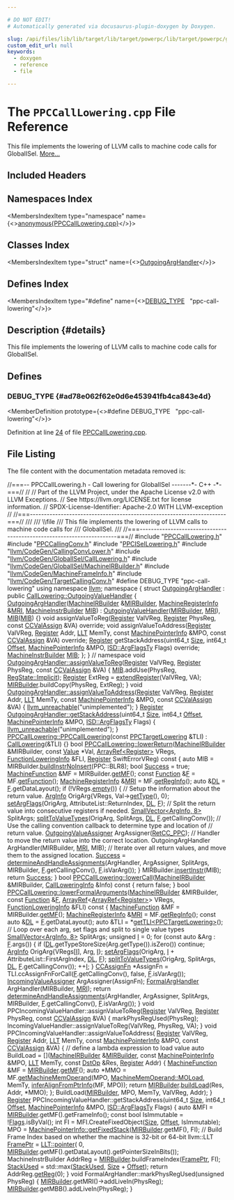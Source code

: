 ```yaml
---

# DO NOT EDIT!
# Automatically generated via docusaurus-plugin-doxygen by Doxygen.

slug: /api/files/lib/lib/target/lib/target/powerpc/lib/target/powerpc/gisel/ppccalllowering-cpp
custom_edit_url: null
keywords:
  - doxygen
  - reference
  - file

---
```





# The `PPCCallLowering.cpp` File Reference

<DoxygenPage pluginConfig={pluginConfig}>

This file implements the lowering of LLVM calls to machine code calls for GlobalISel. <a href="#details">More...</a>

## Included Headers

<IncludesList>
<IncludesListItem
  filePath="PPCCallLowering.h"
  permalink="/docs/api/files/lib/lib/target/lib/target/powerpc/lib/target/powerpc/gisel/ppccalllowering-h"
  isLocal="true" />
<IncludesListItem
  filePath="PPCCallingConv.h"
  permalink="/docs/api/files/lib/lib/target/lib/target/powerpc/ppccallingconv-h"
  isLocal="true" />
<IncludesListItem
  filePath="PPCISelLowering.h"
  permalink="/docs/api/files/lib/lib/target/lib/target/powerpc/ppcisellowering-h"
  isLocal="true" />
<IncludesListItem
  filePath="llvm/CodeGen/CallingConvLower.h"
  permalink="/docs/api/files/include/include/llvm/include/llvm/codegen/callingconvlower-h"
  isLocal="true" />
<IncludesListItem
  filePath="llvm/CodeGen/GlobalISel/CallLowering.h"
  permalink="/docs/api/files/include/include/llvm/include/llvm/codegen/include/llvm/codegen/globalisel/calllowering-h"
  isLocal="true" />
<IncludesListItem
  filePath="llvm/CodeGen/GlobalISel/MachineIRBuilder.h"
  permalink="/docs/api/files/include/include/llvm/include/llvm/codegen/include/llvm/codegen/globalisel/machineirbuilder-h"
  isLocal="true" />
<IncludesListItem
  filePath="llvm/CodeGen/MachineFrameInfo.h"
  permalink="/docs/api/files/include/include/llvm/include/llvm/codegen/machineframeinfo-h"
  isLocal="true" />
<IncludesListItem
  filePath="llvm/CodeGen/TargetCallingConv.h"
  permalink="/docs/api/files/include/include/llvm/include/llvm/codegen/targetcallingconv-h"
  isLocal="true" />
</IncludesList>

## Namespaces Index

<MembersIndex>

<MembersIndexItem
  type="namespace"
  name={<><a href="/docs/api/namespaces/anonymous-ppccalllowering-cpp-">anonymous&#123;PPCCallLowering.cpp&#125;</a></>}>
</MembersIndexItem>

</MembersIndex>

## Classes Index

<MembersIndex>

<MembersIndexItem
  type="struct"
  name={<><a href="/docs/api/structs/anonymous-namespace-ppccalllowering-cpp-/outgoingarghandler">OutgoingArgHandler</a></>}>
</MembersIndexItem>

</MembersIndex>

## Defines Index

<MembersIndex>

<MembersIndexItem
  type="#define"
  name={<><a href="#ad78e062f62e0d6e453941fb4ca843e4d">DEBUG&#95;TYPE</a>&nbsp;&nbsp;&nbsp;&quot;ppc-call-lowering&quot;</>}>
</MembersIndexItem>

</MembersIndex>

## Description {#details}

This file implements the lowering of LLVM calls to machine code calls for GlobalISel.

<SectionDefinition>

## Defines

### DEBUG&#95;TYPE {#ad78e062f62e0d6e453941fb4ca843e4d}

<MemberDefinition
  prototype={<>#define DEBUG&#95;TYPE&nbsp;&nbsp;&nbsp;&quot;ppc-call-lowering&quot;</>}>

Definition at line <a href="#l00024">24</a> of file <a href="/docs/api/files/lib/lib/target/lib/target/powerpc/lib/target/powerpc/gisel/ppccalllowering-cpp">PPCCallLowering.cpp</a>.
</MemberDefinition>

</SectionDefinition>

## File Listing

The file content with the documentation metadata removed is:

<ProgramListing>

<Link id="l00001" /><CodeLine lineNumber="1"><Highlight kind="comment">//===-- PPCCallLowering.h - Call lowering for GlobalISel -------&#42;- C++ -&#42;-===//</Highlight><Highlight kind="normal"></Highlight></CodeLine>
<Link id="l00002" /><CodeLine lineNumber="2"><Highlight kind="normal"></Highlight><Highlight kind="comment">//</Highlight><Highlight kind="normal"></Highlight></CodeLine>
<Link id="l00003" /><CodeLine lineNumber="3"><Highlight kind="normal"></Highlight><Highlight kind="comment">// Part of the LLVM Project, under the Apache License v2.0 with LLVM Exceptions.</Highlight><Highlight kind="normal"></Highlight></CodeLine>
<Link id="l00004" /><CodeLine lineNumber="4"><Highlight kind="normal"></Highlight><Highlight kind="comment">// See https://llvm.org/LICENSE.txt for license information.</Highlight><Highlight kind="normal"></Highlight></CodeLine>
<Link id="l00005" /><CodeLine lineNumber="5"><Highlight kind="normal"></Highlight><Highlight kind="comment">// SPDX-License-Identifier: Apache-2.0 WITH LLVM-exception</Highlight><Highlight kind="normal"></Highlight></CodeLine>
<Link id="l00006" /><CodeLine lineNumber="6"><Highlight kind="normal"></Highlight><Highlight kind="comment">//</Highlight><Highlight kind="normal"></Highlight></CodeLine>
<Link id="l00007" /><CodeLine lineNumber="7"><Highlight kind="normal"></Highlight><Highlight kind="comment">//===----------------------------------------------------------------------===//</Highlight><Highlight kind="comment"></Highlight></CodeLine>
<Link id="l00008" /><CodeLine lineNumber="8"><Highlight kind="comment">///</Highlight></CodeLine>
<Link id="l00009" /><CodeLine lineNumber="9"><Highlight kind="comment">/// \\file</Highlight></CodeLine>
<Link id="l00010" /><CodeLine lineNumber="10"><Highlight kind="comment">/// This file implements the lowering of LLVM calls to machine code calls for</Highlight></CodeLine>
<Link id="l00011" /><CodeLine lineNumber="11"><Highlight kind="comment">/// GlobalISel.</Highlight></CodeLine>
<Link id="l00012" /><CodeLine lineNumber="12"><Highlight kind="comment">///</Highlight><Highlight kind="normal"></Highlight></CodeLine>
<Link id="l00013" /><CodeLine lineNumber="13"><Highlight kind="normal"></Highlight><Highlight kind="comment">//===----------------------------------------------------------------------===//</Highlight><Highlight kind="normal"></Highlight></CodeLine>
<Link id="l00014" /><CodeLine lineNumber="14"><Highlight kind="normal"></Highlight></CodeLine>
<Link id="l00015" /><CodeLine lineNumber="15"><Highlight kind="normal"></Highlight><Highlight kind="preprocessor">#include &quot;<a href="/docs/api/files/lib/lib/target/lib/target/powerpc/lib/target/powerpc/gisel/ppccalllowering-h">PPCCallLowering.h</a>&quot;</Highlight><Highlight kind="normal"></Highlight></CodeLine>
<Link id="l00016" /><CodeLine lineNumber="16"><Highlight kind="normal"></Highlight><Highlight kind="preprocessor">#include &quot;<a href="/docs/api/files/lib/lib/target/lib/target/powerpc/ppccallingconv-h">PPCCallingConv.h</a>&quot;</Highlight><Highlight kind="normal"></Highlight></CodeLine>
<Link id="l00017" /><CodeLine lineNumber="17"><Highlight kind="normal"></Highlight><Highlight kind="preprocessor">#include &quot;<a href="/docs/api/files/lib/lib/target/lib/target/powerpc/ppcisellowering-h">PPCISelLowering.h</a>&quot;</Highlight><Highlight kind="normal"></Highlight></CodeLine>
<Link id="l00018" /><CodeLine lineNumber="18"><Highlight kind="normal"></Highlight><Highlight kind="preprocessor">#include &quot;<a href="/docs/api/files/include/include/llvm/include/llvm/codegen/callingconvlower-h">llvm/CodeGen/CallingConvLower.h</a>&quot;</Highlight><Highlight kind="normal"></Highlight></CodeLine>
<Link id="l00019" /><CodeLine lineNumber="19"><Highlight kind="normal"></Highlight><Highlight kind="preprocessor">#include &quot;<a href="/docs/api/files/include/include/llvm/include/llvm/codegen/include/llvm/codegen/globalisel/calllowering-h">llvm/CodeGen/GlobalISel/CallLowering.h</a>&quot;</Highlight><Highlight kind="normal"></Highlight></CodeLine>
<Link id="l00020" /><CodeLine lineNumber="20"><Highlight kind="normal"></Highlight><Highlight kind="preprocessor">#include &quot;<a href="/docs/api/files/include/include/llvm/include/llvm/codegen/include/llvm/codegen/globalisel/machineirbuilder-h">llvm/CodeGen/GlobalISel/MachineIRBuilder.h</a>&quot;</Highlight><Highlight kind="normal"></Highlight></CodeLine>
<Link id="l00021" /><CodeLine lineNumber="21"><Highlight kind="normal"></Highlight><Highlight kind="preprocessor">#include &quot;<a href="/docs/api/files/include/include/llvm/include/llvm/codegen/machineframeinfo-h">llvm/CodeGen/MachineFrameInfo.h</a>&quot;</Highlight><Highlight kind="normal"></Highlight></CodeLine>
<Link id="l00022" /><CodeLine lineNumber="22"><Highlight kind="normal"></Highlight><Highlight kind="preprocessor">#include &quot;<a href="/docs/api/files/include/include/llvm/include/llvm/codegen/targetcallingconv-h">llvm/CodeGen/TargetCallingConv.h</a>&quot;</Highlight><Highlight kind="normal"></Highlight></CodeLine>
<Link id="l00023" /><CodeLine lineNumber="23"><Highlight kind="normal"></Highlight></CodeLine>
<Link id="l00024" /><CodeLine lineNumber="24" lineLink="#ad78e062f62e0d6e453941fb4ca843e4d"><Highlight kind="normal"></Highlight><Highlight kind="preprocessor">#define DEBUG&#95;TYPE &quot;ppc-call-lowering&quot;</Highlight><Highlight kind="normal"></Highlight></CodeLine>
<Link id="l00025" /><CodeLine lineNumber="25"><Highlight kind="normal"></Highlight></CodeLine>
<Link id="l00026" /><CodeLine lineNumber="26"><Highlight kind="normal"></Highlight><Highlight kind="keyword">using namespace </Highlight><Highlight kind="normal"><a href="/docs/api/namespaces/llvm">llvm</a>;</Highlight></CodeLine>
<Link id="l00027" /><CodeLine lineNumber="27"><Highlight kind="normal"></Highlight></CodeLine>
<Link id="l00028" /><CodeLine lineNumber="28" lineLink="/docs/api/namespaces/anonymous-ppccalllowering-cpp-"><Highlight kind="normal"></Highlight><Highlight kind="keyword">namespace </Highlight><Highlight kind="normal">&#123;</Highlight></CodeLine>
<Link id="l00029" /><CodeLine lineNumber="29"><Highlight kind="normal"></Highlight></CodeLine>
<Link id="l00030" /><CodeLine lineNumber="30" lineLink="/docs/api/structs/anonymous-namespace-ppccalllowering-cpp-/outgoingarghandler"><Highlight kind="normal"></Highlight><Highlight kind="keyword">struct </Highlight><Highlight kind="normal"><a href="/docs/api/structs/anonymous-namespace-ppccalllowering-cpp-/outgoingarghandler/#acce176a1457f4f55616067d0a24674e8">OutgoingArgHandler</a> : </Highlight><Highlight kind="keyword">public</Highlight><Highlight kind="normal"> <a href="/docs/api/structs/llvm/calllowering/outgoingvaluehandler">CallLowering::OutgoingValueHandler</a> &#123;</Highlight></CodeLine>
<Link id="l00031" /><CodeLine lineNumber="31" lineLink="/docs/api/structs/anonymous-namespace-ppccalllowering-cpp-/outgoingarghandler/#acce176a1457f4f55616067d0a24674e8"><Highlight kind="normal">  <a href="/docs/api/structs/anonymous-namespace-ppccalllowering-cpp-/outgoingarghandler/#acce176a1457f4f55616067d0a24674e8">OutgoingArgHandler</a>(<a href="/docs/api/classes/llvm/machineirbuilder">MachineIRBuilder</a> &amp;<a href="/docs/api/structs/llvm/calllowering/valuehandler/#a00344e2d8f7ad399989bf320adf73aa8">MIRBuilder</a>, <a href="/docs/api/classes/llvm/machineregisterinfo">MachineRegisterInfo</a> &amp;<a href="/docs/api/structs/llvm/calllowering/valuehandler/#a3968b5fbbfcb762c497c4312c369dad6">MRI</a>,</Highlight></CodeLine>
<Link id="l00032" /><CodeLine lineNumber="32"><Highlight kind="normal">                     <a href="/docs/api/classes/llvm/machineinstrbuilder">MachineInstrBuilder</a> <a href="/docs/api/structs/anonymous-namespace-ppccalllowering-cpp-/outgoingarghandler/#ace889a0d349837580267238583fa11f4">MIB</a>)</Highlight></CodeLine>
<Link id="l00033" /><CodeLine lineNumber="33"><Highlight kind="normal">      : <a href="/docs/api/structs/llvm/calllowering/outgoingvaluehandler/#a819f3473cb5e18e9a50a73055fef4769">OutgoingValueHandler</a>(<a href="/docs/api/structs/llvm/calllowering/valuehandler/#a00344e2d8f7ad399989bf320adf73aa8">MIRBuilder</a>, <a href="/docs/api/structs/llvm/calllowering/valuehandler/#a3968b5fbbfcb762c497c4312c369dad6">MRI</a>), <a href="/docs/api/structs/anonymous-namespace-ppccalllowering-cpp-/outgoingarghandler/#ace889a0d349837580267238583fa11f4">MIB</a>(<a href="/docs/api/structs/anonymous-namespace-ppccalllowering-cpp-/outgoingarghandler/#ace889a0d349837580267238583fa11f4">MIB</a>) &#123;&#125;</Highlight></CodeLine>
<Link id="l00034" /><CodeLine lineNumber="34"><Highlight kind="normal"></Highlight></CodeLine>
<Link id="l00035" /><CodeLine lineNumber="35"><Highlight kind="normal">  </Highlight><Highlight kind="keywordtype">void</Highlight><Highlight kind="normal"> assignValueToReg(<a href="/docs/api/classes/llvm/register">Register</a> ValVReg, <a href="/docs/api/classes/llvm/register">Register</a> PhysReg,</Highlight></CodeLine>
<Link id="l00036" /><CodeLine lineNumber="36"><Highlight kind="normal">                        </Highlight><Highlight kind="keyword">const</Highlight><Highlight kind="normal"> <a href="/docs/api/classes/llvm/ccvalassign">CCValAssign</a> &amp;VA) </Highlight><Highlight kind="keyword">override</Highlight><Highlight kind="normal">;</Highlight></CodeLine>
<Link id="l00037" /><CodeLine lineNumber="37"><Highlight kind="normal">  </Highlight><Highlight kind="keywordtype">void</Highlight><Highlight kind="normal"> assignValueToAddress(<a href="/docs/api/classes/llvm/register">Register</a> ValVReg, <a href="/docs/api/classes/llvm/register">Register</a> Addr, <a href="/docs/api/classes/llvm/llt">LLT</a> MemTy,</Highlight></CodeLine>
<Link id="l00038" /><CodeLine lineNumber="38"><Highlight kind="normal">                            </Highlight><Highlight kind="keyword">const</Highlight><Highlight kind="normal"> <a href="/docs/api/structs/llvm/machinepointerinfo">MachinePointerInfo</a> &amp;MPO,</Highlight></CodeLine>
<Link id="l00039" /><CodeLine lineNumber="39"><Highlight kind="normal">                            </Highlight><Highlight kind="keyword">const</Highlight><Highlight kind="normal"> <a href="/docs/api/classes/llvm/ccvalassign">CCValAssign</a> &amp;VA) </Highlight><Highlight kind="keyword">override</Highlight><Highlight kind="normal">;</Highlight></CodeLine>
<Link id="l00040" /><CodeLine lineNumber="40"><Highlight kind="normal">  <a href="/docs/api/classes/llvm/register">Register</a> getStackAddress(uint64&#95;t <a href="/docs/api/files/lib/lib/analysis/inlineorder-cpp/#a7ee6f0cb51c3b9056199e9a0001fe8c3a6f6cb72d544962fa333e2e34ce64f719">Size</a>, int64&#95;t <a href="/docs/api/namespaces/llvm/#a05f5b9a11bdcc5feba62899f95dcf878a3134224cba2545bc57954d3b072aebb4">Offset</a>,</Highlight></CodeLine>
<Link id="l00041" /><CodeLine lineNumber="41"><Highlight kind="normal">                           <a href="/docs/api/structs/llvm/machinepointerinfo">MachinePointerInfo</a> &amp;MPO,</Highlight></CodeLine>
<Link id="l00042" /><CodeLine lineNumber="42"><Highlight kind="normal">                           <a href="/docs/api/structs/llvm/isd/argflagsty">ISD::ArgFlagsTy</a> Flags) </Highlight><Highlight kind="keyword">override</Highlight><Highlight kind="normal">;</Highlight></CodeLine>
<Link id="l00043" /><CodeLine lineNumber="43"><Highlight kind="normal"></Highlight></CodeLine>
<Link id="l00044" /><CodeLine lineNumber="44" lineLink="/docs/api/structs/anonymous-namespace-ppccalllowering-cpp-/outgoingarghandler/#ace889a0d349837580267238583fa11f4"><Highlight kind="normal">  <a href="/docs/api/classes/llvm/machineinstrbuilder">MachineInstrBuilder</a> <a href="/docs/api/structs/anonymous-namespace-ppccalllowering-cpp-/outgoingarghandler/#ace889a0d349837580267238583fa11f4">MIB</a>;</Highlight></CodeLine>
<Link id="l00045" /><CodeLine lineNumber="45"><Highlight kind="normal">&#125;;</Highlight></CodeLine>
<Link id="l00046" /><CodeLine lineNumber="46"><Highlight kind="normal">&#125; </Highlight><Highlight kind="comment">// namespace</Highlight><Highlight kind="normal"></Highlight></CodeLine>
<Link id="l00047" /><CodeLine lineNumber="47"><Highlight kind="normal"></Highlight></CodeLine>
<Link id="l00048" /><CodeLine lineNumber="48" lineLink="/docs/api/structs/anonymous-namespace-ppccalllowering-cpp-/outgoingarghandler/#acc95bad51875324c4736816a511edb50"><Highlight kind="normal"></Highlight><Highlight kind="keywordtype">void</Highlight><Highlight kind="normal"> <a href="/docs/api/structs/anonymous-namespace-aarch64calllowering-cpp-/outgoingarghandler/#a6f01fb9e3b2a3122bef7bdb701394934">OutgoingArgHandler::assignValueToReg</a>(<a href="/docs/api/classes/llvm/register">Register</a> ValVReg, <a href="/docs/api/classes/llvm/register">Register</a> PhysReg,</Highlight></CodeLine>
<Link id="l00049" /><CodeLine lineNumber="49"><Highlight kind="normal">                                          </Highlight><Highlight kind="keyword">const</Highlight><Highlight kind="normal"> <a href="/docs/api/classes/llvm/ccvalassign">CCValAssign</a> &amp;VA) &#123;</Highlight></CodeLine>
<Link id="l00050" /><CodeLine lineNumber="50"><Highlight kind="normal">  <a href="/docs/api/structs/anonymous-namespace-ppccalllowering-cpp-/outgoingarghandler/#ace889a0d349837580267238583fa11f4">MIB</a>.addUse(PhysReg, <a href="/docs/api/namespaces/llvm/regstate/#ade26fe5c9b3fe6948def36f7ca12dfc5a0fec8ba6f4a4dc758b725205985eee99">RegState::Implicit</a>);</Highlight></CodeLine>
<Link id="l00051" /><CodeLine lineNumber="51"><Highlight kind="normal">  <a href="/docs/api/classes/llvm/register">Register</a> ExtReg = <a href="/docs/api/structs/llvm/calllowering/valuehandler/#a9b9867c23ea2c20125ffe635160cb9bb">extendRegister</a>(ValVReg, VA);</Highlight></CodeLine>
<Link id="l00052" /><CodeLine lineNumber="52"><Highlight kind="normal">  <a href="/docs/api/structs/llvm/calllowering/valuehandler/#a00344e2d8f7ad399989bf320adf73aa8">MIRBuilder</a>.buildCopy(PhysReg, ExtReg);</Highlight></CodeLine>
<Link id="l00053" /><CodeLine lineNumber="53"><Highlight kind="normal">&#125;</Highlight></CodeLine>
<Link id="l00054" /><CodeLine lineNumber="54"><Highlight kind="normal"></Highlight></CodeLine>
<Link id="l00055" /><CodeLine lineNumber="55" lineLink="/docs/api/structs/anonymous-namespace-ppccalllowering-cpp-/outgoingarghandler/#a4735efcfbae320335b171b257ef30865"><Highlight kind="normal"></Highlight><Highlight kind="keywordtype">void</Highlight><Highlight kind="normal"> <a href="/docs/api/structs/anonymous-namespace-aarch64calllowering-cpp-/outgoingarghandler/#aa068dacf95ae419eb2e19382e1889443">OutgoingArgHandler::assignValueToAddress</a>(<a href="/docs/api/classes/llvm/register">Register</a> ValVReg, <a href="/docs/api/classes/llvm/register">Register</a> Addr,</Highlight></CodeLine>
<Link id="l00056" /><CodeLine lineNumber="56"><Highlight kind="normal">                                              <a href="/docs/api/classes/llvm/llt">LLT</a> MemTy,</Highlight></CodeLine>
<Link id="l00057" /><CodeLine lineNumber="57"><Highlight kind="normal">                                              </Highlight><Highlight kind="keyword">const</Highlight><Highlight kind="normal"> <a href="/docs/api/structs/llvm/machinepointerinfo">MachinePointerInfo</a> &amp;MPO,</Highlight></CodeLine>
<Link id="l00058" /><CodeLine lineNumber="58"><Highlight kind="normal">                                              </Highlight><Highlight kind="keyword">const</Highlight><Highlight kind="normal"> <a href="/docs/api/classes/llvm/ccvalassign">CCValAssign</a> &amp;VA) &#123;</Highlight></CodeLine>
<Link id="l00059" /><CodeLine lineNumber="59"><Highlight kind="normal">  <a href="/docs/api/files/include/include/llvm/include/llvm/support/errorhandling-h/#ace243f5c25697a1107cce46626b3dc94">llvm&#95;unreachable</a>(</Highlight><Highlight kind="stringliteral">&quot;unimplemented&quot;</Highlight><Highlight kind="normal">);</Highlight></CodeLine>
<Link id="l00060" /><CodeLine lineNumber="60"><Highlight kind="normal">&#125;</Highlight></CodeLine>
<Link id="l00061" /><CodeLine lineNumber="61"><Highlight kind="normal"></Highlight></CodeLine>
<Link id="l00062" /><CodeLine lineNumber="62" lineLink="/docs/api/structs/anonymous-namespace-ppccalllowering-cpp-/outgoingarghandler/#ade15d10d1bbd9f86b341bcd44a16eb11"><Highlight kind="normal"><a href="/docs/api/classes/llvm/register">Register</a> <a href="/docs/api/structs/anonymous-namespace-aarch64calllowering-cpp-/outgoingarghandler/#a11c07e0125e7cd5df9cd7747977f9638">OutgoingArgHandler::getStackAddress</a>(uint64&#95;t <a href="/docs/api/files/lib/lib/analysis/inlineorder-cpp/#a7ee6f0cb51c3b9056199e9a0001fe8c3a6f6cb72d544962fa333e2e34ce64f719">Size</a>, int64&#95;t <a href="/docs/api/namespaces/llvm/#a05f5b9a11bdcc5feba62899f95dcf878a3134224cba2545bc57954d3b072aebb4">Offset</a>,</Highlight></CodeLine>
<Link id="l00063" /><CodeLine lineNumber="63"><Highlight kind="normal">                                             <a href="/docs/api/structs/llvm/machinepointerinfo">MachinePointerInfo</a> &amp;MPO,</Highlight></CodeLine>
<Link id="l00064" /><CodeLine lineNumber="64"><Highlight kind="normal">                                             <a href="/docs/api/structs/llvm/isd/argflagsty">ISD::ArgFlagsTy</a> Flags) &#123;</Highlight></CodeLine>
<Link id="l00065" /><CodeLine lineNumber="65"><Highlight kind="normal">  <a href="/docs/api/files/include/include/llvm/include/llvm/support/errorhandling-h/#ace243f5c25697a1107cce46626b3dc94">llvm&#95;unreachable</a>(</Highlight><Highlight kind="stringliteral">&quot;unimplemented&quot;</Highlight><Highlight kind="normal">);</Highlight></CodeLine>
<Link id="l00066" /><CodeLine lineNumber="66"><Highlight kind="normal">&#125;</Highlight></CodeLine>
<Link id="l00067" /><CodeLine lineNumber="67"><Highlight kind="normal"></Highlight></CodeLine>
<Link id="l00068" /><CodeLine lineNumber="68" lineLink="/docs/api/classes/llvm/ppccalllowering/#a784749b45b22b0bf99273a00e9288576"><Highlight kind="normal"><a href="/docs/api/classes/llvm/ppccalllowering/#a784749b45b22b0bf99273a00e9288576">PPCCallLowering::PPCCallLowering</a>(</Highlight><Highlight kind="keyword">const</Highlight><Highlight kind="normal"> <a href="/docs/api/classes/llvm/ppctargetlowering">PPCTargetLowering</a> &amp;TLI)</Highlight></CodeLine>
<Link id="l00069" /><CodeLine lineNumber="69"><Highlight kind="normal">    : <a href="/docs/api/classes/llvm/calllowering/#aceb7a26daf1242d77d983191579009db">CallLowering</a>(&amp;TLI) &#123;&#125;</Highlight></CodeLine>
<Link id="l00070" /><CodeLine lineNumber="70"><Highlight kind="normal"></Highlight></CodeLine>
<Link id="l00071" /><CodeLine lineNumber="71" lineLink="/docs/api/classes/llvm/ppccalllowering/#a0895983a48b4fe2de9c52579431f8744"><Highlight kind="normal"></Highlight><Highlight kind="keywordtype">bool</Highlight><Highlight kind="normal"> <a href="/docs/api/classes/llvm/ppccalllowering/#a0895983a48b4fe2de9c52579431f8744">PPCCallLowering::lowerReturn</a>(<a href="/docs/api/classes/llvm/machineirbuilder">MachineIRBuilder</a> &amp;MIRBuilder,</Highlight></CodeLine>
<Link id="l00072" /><CodeLine lineNumber="72"><Highlight kind="normal">                                  </Highlight><Highlight kind="keyword">const</Highlight><Highlight kind="normal"> <a href="/docs/api/classes/llvm/value">Value</a> &#42;Val, <a href="/docs/api/classes/llvm/arrayref">ArrayRef&lt;Register&gt;</a> VRegs,</Highlight></CodeLine>
<Link id="l00073" /><CodeLine lineNumber="73"><Highlight kind="normal">                                  <a href="/docs/api/classes/llvm/functionloweringinfo">FunctionLoweringInfo</a> &amp;FLI,</Highlight></CodeLine>
<Link id="l00074" /><CodeLine lineNumber="74"><Highlight kind="normal">                                  <a href="/docs/api/classes/llvm/register">Register</a> SwiftErrorVReg)</Highlight><Highlight kind="keyword"> const </Highlight><Highlight kind="normal">&#123;</Highlight></CodeLine>
<Link id="l00075" /><CodeLine lineNumber="75"><Highlight kind="normal">  </Highlight><Highlight kind="keyword">auto</Highlight><Highlight kind="normal"> MIB = MIRBuilder.<a href="/docs/api/classes/llvm/machineirbuilder/#ae04499daa8807ddb4d00e7ed18b1698f">buildInstrNoInsert</a>(PPC::BLR8);</Highlight></CodeLine>
<Link id="l00076" /><CodeLine lineNumber="76"><Highlight kind="normal">  </Highlight><Highlight kind="keywordtype">bool</Highlight><Highlight kind="normal"> <a href="/docs/api/files/lib/lib/target/lib/target/aarch64/lib/target/aarch64/disassembler/aarch64disassembler-cpp/#abdb086b34295fb7aa09493c62d798465">Success</a> = </Highlight><Highlight kind="keyword">true</Highlight><Highlight kind="normal">;</Highlight></CodeLine>
<Link id="l00077" /><CodeLine lineNumber="77"><Highlight kind="normal">  <a href="/docs/api/classes/llvm/machinefunction">MachineFunction</a> &amp;MF = MIRBuilder.<a href="/docs/api/classes/llvm/machineirbuilder/#a9ec04f3692b9601036d2d4477c4c3749">getMF</a>();</Highlight></CodeLine>
<Link id="l00078" /><CodeLine lineNumber="78"><Highlight kind="normal">  </Highlight><Highlight kind="keyword">const</Highlight><Highlight kind="normal"> <a href="/docs/api/classes/llvm/function">Function</a> &amp;<a href="/docs/api/files/lib/lib/support/md5-cpp/#a96d73bbd7af15cb1fc38c3f4a3bd82e9">F</a> = MF.<a href="/docs/api/classes/llvm/machinefunction/#a977ddce262de45c645be23d951066351">getFunction</a>();</Highlight></CodeLine>
<Link id="l00079" /><CodeLine lineNumber="79"><Highlight kind="normal">  <a href="/docs/api/classes/llvm/machineregisterinfo">MachineRegisterInfo</a> &amp;<a href="/docs/api/files/lib/lib/target/lib/target/aarch64/aarch64advsimdscalarpass-cpp/#aacd2ab195054a3e6a74bfbb9d5d571c8">MRI</a> = MF.<a href="/docs/api/classes/llvm/machinefunction/#a810234b6b3d223b7c74a4253fcc5ea5e">getRegInfo</a>();</Highlight></CodeLine>
<Link id="l00080" /><CodeLine lineNumber="80"><Highlight kind="normal">  </Highlight><Highlight kind="keyword">auto</Highlight><Highlight kind="normal"> &amp;<a href="/docs/api/files/lib/lib/target/lib/target/arm/armslshardening-cpp/#ad467c4ab9119043f9b7750ab986be61a">DL</a> = <a href="/docs/api/files/lib/lib/support/md5-cpp/#a96d73bbd7af15cb1fc38c3f4a3bd82e9">F</a>.getDataLayout();</Highlight></CodeLine>
<Link id="l00081" /><CodeLine lineNumber="81"><Highlight kind="normal">  </Highlight><Highlight kind="keywordflow">if</Highlight><Highlight kind="normal"> (!VRegs.<a href="/docs/api/classes/llvm/arrayref/#ac835b8735b1b2faec0efdca236e37d94">empty</a>()) &#123;</Highlight></CodeLine>
<Link id="l00082" /><CodeLine lineNumber="82"><Highlight kind="normal">    </Highlight><Highlight kind="comment">// Setup the information about the return value.</Highlight><Highlight kind="normal"></Highlight></CodeLine>
<Link id="l00083" /><CodeLine lineNumber="83"><Highlight kind="normal">    <a href="/docs/api/structs/llvm/calllowering/arginfo">ArgInfo</a> OrigArg&#123;VRegs, Val-&gt;<a href="/docs/api/classes/llvm/value/#a0344a49526443edf90cc0aef3abd3337">getType</a>(), 0&#125;;</Highlight></CodeLine>
<Link id="l00084" /><CodeLine lineNumber="84"><Highlight kind="normal">    <a href="/docs/api/classes/llvm/calllowering/#af835582e4e7766298680c7d01947036e">setArgFlags</a>(OrigArg, AttributeList::ReturnIndex, <a href="/docs/api/files/lib/lib/target/lib/target/arm/armslshardening-cpp/#ad467c4ab9119043f9b7750ab986be61a">DL</a>, <a href="/docs/api/files/lib/lib/support/md5-cpp/#a96d73bbd7af15cb1fc38c3f4a3bd82e9">F</a>);</Highlight></CodeLine>
<Link id="l00085" /><CodeLine lineNumber="85"><Highlight kind="normal"></Highlight></CodeLine>
<Link id="l00086" /><CodeLine lineNumber="86"><Highlight kind="normal">    </Highlight><Highlight kind="comment">// Split the return value into consecutive registers if needed.</Highlight><Highlight kind="normal"></Highlight></CodeLine>
<Link id="l00087" /><CodeLine lineNumber="87"><Highlight kind="normal">    <a href="/docs/api/classes/llvm/smallvector">SmallVector&lt;ArgInfo, 8&gt;</a> SplitArgs;</Highlight></CodeLine>
<Link id="l00088" /><CodeLine lineNumber="88"><Highlight kind="normal">    <a href="/docs/api/classes/llvm/calllowering/#a57d1263b6f2a16c765d594a59c2f8130">splitToValueTypes</a>(OrigArg, SplitArgs, <a href="/docs/api/files/lib/lib/target/lib/target/arm/armslshardening-cpp/#ad467c4ab9119043f9b7750ab986be61a">DL</a>, <a href="/docs/api/files/lib/lib/support/md5-cpp/#a96d73bbd7af15cb1fc38c3f4a3bd82e9">F</a>.getCallingConv());</Highlight></CodeLine>
<Link id="l00089" /><CodeLine lineNumber="89"><Highlight kind="normal"></Highlight></CodeLine>
<Link id="l00090" /><CodeLine lineNumber="90"><Highlight kind="normal">    </Highlight><Highlight kind="comment">// Use the calling convention callback to determine type and location of</Highlight><Highlight kind="normal"></Highlight></CodeLine>
<Link id="l00091" /><CodeLine lineNumber="91"><Highlight kind="normal">    </Highlight><Highlight kind="comment">// return value.</Highlight><Highlight kind="normal"></Highlight></CodeLine>
<Link id="l00092" /><CodeLine lineNumber="92"><Highlight kind="normal">    <a href="/docs/api/structs/llvm/calllowering/outgoingvalueassigner">OutgoingValueAssigner</a> ArgAssigner(<a href="/docs/api/namespaces/llvm/#a84c516b6ce24d8c55f02e92bc96c3586">RetCC&#95;PPC</a>);</Highlight></CodeLine>
<Link id="l00093" /><CodeLine lineNumber="93"><Highlight kind="normal"></Highlight></CodeLine>
<Link id="l00094" /><CodeLine lineNumber="94"><Highlight kind="normal">    </Highlight><Highlight kind="comment">// Handler to move the return value into the correct location.</Highlight><Highlight kind="normal"></Highlight></CodeLine>
<Link id="l00095" /><CodeLine lineNumber="95"><Highlight kind="normal">    OutgoingArgHandler ArgHandler(MIRBuilder, <a href="/docs/api/files/lib/lib/target/lib/target/aarch64/aarch64advsimdscalarpass-cpp/#aacd2ab195054a3e6a74bfbb9d5d571c8">MRI</a>, MIB);</Highlight></CodeLine>
<Link id="l00096" /><CodeLine lineNumber="96"><Highlight kind="normal"></Highlight></CodeLine>
<Link id="l00097" /><CodeLine lineNumber="97"><Highlight kind="normal">    </Highlight><Highlight kind="comment">// Iterate over all return values, and move them to the assigned location.</Highlight><Highlight kind="normal"></Highlight></CodeLine>
<Link id="l00098" /><CodeLine lineNumber="98"><Highlight kind="normal">    <a href="/docs/api/files/lib/lib/target/lib/target/aarch64/lib/target/aarch64/disassembler/aarch64disassembler-cpp/#abdb086b34295fb7aa09493c62d798465">Success</a> = <a href="/docs/api/classes/llvm/calllowering/#a837dc9f535c4db3c1d4bc3cea1358651">determineAndHandleAssignments</a>(ArgHandler, ArgAssigner, SplitArgs,</Highlight></CodeLine>
<Link id="l00099" /><CodeLine lineNumber="99"><Highlight kind="normal">                                            MIRBuilder, <a href="/docs/api/files/lib/lib/support/md5-cpp/#a96d73bbd7af15cb1fc38c3f4a3bd82e9">F</a>.getCallingConv(),</Highlight></CodeLine>
<Link id="l00100" /><CodeLine lineNumber="100"><Highlight kind="normal">                                            <a href="/docs/api/files/lib/lib/support/md5-cpp/#a96d73bbd7af15cb1fc38c3f4a3bd82e9">F</a>.isVarArg());</Highlight></CodeLine>
<Link id="l00101" /><CodeLine lineNumber="101"><Highlight kind="normal">  &#125;</Highlight></CodeLine>
<Link id="l00102" /><CodeLine lineNumber="102"><Highlight kind="normal">  MIRBuilder.<a href="/docs/api/classes/llvm/machineirbuilder/#a06dc2f24e1f4dea357bf6c646f5b2607">insertInstr</a>(MIB);</Highlight></CodeLine>
<Link id="l00103" /><CodeLine lineNumber="103"><Highlight kind="normal">  </Highlight><Highlight kind="keywordflow">return</Highlight><Highlight kind="normal"> <a href="/docs/api/files/lib/lib/target/lib/target/aarch64/lib/target/aarch64/disassembler/aarch64disassembler-cpp/#abdb086b34295fb7aa09493c62d798465">Success</a>;</Highlight></CodeLine>
<Link id="l00104" /><CodeLine lineNumber="104"><Highlight kind="normal">&#125;</Highlight></CodeLine>
<Link id="l00105" /><CodeLine lineNumber="105"><Highlight kind="normal"></Highlight></CodeLine>
<Link id="l00106" /><CodeLine lineNumber="106" lineLink="/docs/api/classes/llvm/ppccalllowering/#a485f7947a9c0f16eedeb691b03017edc"><Highlight kind="normal"></Highlight><Highlight kind="keywordtype">bool</Highlight><Highlight kind="normal"> <a href="/docs/api/classes/llvm/ppccalllowering/#a485f7947a9c0f16eedeb691b03017edc">PPCCallLowering::lowerCall</a>(<a href="/docs/api/classes/llvm/machineirbuilder">MachineIRBuilder</a> &amp;MIRBuilder,</Highlight></CodeLine>
<Link id="l00107" /><CodeLine lineNumber="107"><Highlight kind="normal">                                <a href="/docs/api/structs/llvm/calllowering/callloweringinfo">CallLoweringInfo</a> &amp;Info)</Highlight><Highlight kind="keyword"> const </Highlight><Highlight kind="normal">&#123;</Highlight></CodeLine>
<Link id="l00108" /><CodeLine lineNumber="108"><Highlight kind="normal">  </Highlight><Highlight kind="keywordflow">return</Highlight><Highlight kind="normal"> </Highlight><Highlight kind="keyword">false</Highlight><Highlight kind="normal">;</Highlight></CodeLine>
<Link id="l00109" /><CodeLine lineNumber="109"><Highlight kind="normal">&#125;</Highlight></CodeLine>
<Link id="l00110" /><CodeLine lineNumber="110"><Highlight kind="normal"></Highlight></CodeLine>
<Link id="l00111" /><CodeLine lineNumber="111" lineLink="/docs/api/classes/llvm/ppccalllowering/#ab9fec62bac8ad2e7614fdc8a5cdc5c8b"><Highlight kind="normal"></Highlight><Highlight kind="keywordtype">bool</Highlight><Highlight kind="normal"> <a href="/docs/api/classes/llvm/ppccalllowering/#ab9fec62bac8ad2e7614fdc8a5cdc5c8b">PPCCallLowering::lowerFormalArguments</a>(<a href="/docs/api/classes/llvm/machineirbuilder">MachineIRBuilder</a> &amp;MIRBuilder,</Highlight></CodeLine>
<Link id="l00112" /><CodeLine lineNumber="112"><Highlight kind="normal">                                           </Highlight><Highlight kind="keyword">const</Highlight><Highlight kind="normal"> <a href="/docs/api/classes/llvm/function">Function</a> &amp;<a href="/docs/api/files/lib/lib/support/md5-cpp/#a96d73bbd7af15cb1fc38c3f4a3bd82e9">F</a>,</Highlight></CodeLine>
<Link id="l00113" /><CodeLine lineNumber="113"><Highlight kind="normal">                                           <a href="/docs/api/classes/llvm/arrayref">ArrayRef</a>&lt;<a href="/docs/api/classes/llvm/arrayref">ArrayRef&lt;Register&gt;</a>&gt; VRegs,</Highlight></CodeLine>
<Link id="l00114" /><CodeLine lineNumber="114"><Highlight kind="normal">                                           <a href="/docs/api/classes/llvm/functionloweringinfo">FunctionLoweringInfo</a> &amp;FLI)</Highlight><Highlight kind="keyword"> const </Highlight><Highlight kind="normal">&#123;</Highlight></CodeLine>
<Link id="l00115" /><CodeLine lineNumber="115"><Highlight kind="normal">  <a href="/docs/api/classes/llvm/machinefunction">MachineFunction</a> &amp;MF = MIRBuilder.<a href="/docs/api/classes/llvm/machineirbuilder/#a9ec04f3692b9601036d2d4477c4c3749">getMF</a>();</Highlight></CodeLine>
<Link id="l00116" /><CodeLine lineNumber="116"><Highlight kind="normal">  <a href="/docs/api/classes/llvm/machineregisterinfo">MachineRegisterInfo</a> &amp;<a href="/docs/api/files/lib/lib/target/lib/target/aarch64/aarch64advsimdscalarpass-cpp/#aacd2ab195054a3e6a74bfbb9d5d571c8">MRI</a> = MF.<a href="/docs/api/classes/llvm/machinefunction/#a810234b6b3d223b7c74a4253fcc5ea5e">getRegInfo</a>();</Highlight></CodeLine>
<Link id="l00117" /><CodeLine lineNumber="117"><Highlight kind="normal">  </Highlight><Highlight kind="keyword">const</Highlight><Highlight kind="normal"> </Highlight><Highlight kind="keyword">auto</Highlight><Highlight kind="normal"> &amp;<a href="/docs/api/files/lib/lib/target/lib/target/arm/armslshardening-cpp/#ad467c4ab9119043f9b7750ab986be61a">DL</a> = <a href="/docs/api/files/lib/lib/support/md5-cpp/#a96d73bbd7af15cb1fc38c3f4a3bd82e9">F</a>.getDataLayout();</Highlight></CodeLine>
<Link id="l00118" /><CodeLine lineNumber="118"><Highlight kind="normal">  </Highlight><Highlight kind="keyword">auto</Highlight><Highlight kind="normal"> &amp;TLI = &#42;<a href="/docs/api/classes/llvm/calllowering/#ae960af8a6cb8d7ec718c34dcd569d2ec">getTLI&lt;PPCTargetLowering&gt;</a>();</Highlight></CodeLine>
<Link id="l00119" /><CodeLine lineNumber="119"><Highlight kind="normal"></Highlight></CodeLine>
<Link id="l00120" /><CodeLine lineNumber="120"><Highlight kind="normal">  </Highlight><Highlight kind="comment">// Loop over each arg, set flags and split to single value types</Highlight><Highlight kind="normal"></Highlight></CodeLine>
<Link id="l00121" /><CodeLine lineNumber="121"><Highlight kind="normal">  <a href="/docs/api/classes/llvm/smallvector">SmallVector&lt;ArgInfo, 8&gt;</a> SplitArgs;</Highlight></CodeLine>
<Link id="l00122" /><CodeLine lineNumber="122"><Highlight kind="normal">  </Highlight><Highlight kind="keywordtype">unsigned</Highlight><Highlight kind="normal"> <a href="/docs/api/files/lib/lib/support/md5-cpp/#ac0eafdc9ee161b71e7af98af736952fd">I</a> = 0;</Highlight></CodeLine>
<Link id="l00123" /><CodeLine lineNumber="123"><Highlight kind="normal">  </Highlight><Highlight kind="keywordflow">for</Highlight><Highlight kind="normal"> (</Highlight><Highlight kind="keyword">const</Highlight><Highlight kind="normal"> </Highlight><Highlight kind="keyword">auto</Highlight><Highlight kind="normal"> &amp;Arg : <a href="/docs/api/files/lib/lib/support/md5-cpp/#a96d73bbd7af15cb1fc38c3f4a3bd82e9">F</a>.args()) &#123;</Highlight></CodeLine>
<Link id="l00124" /><CodeLine lineNumber="124"><Highlight kind="normal">    </Highlight><Highlight kind="keywordflow">if</Highlight><Highlight kind="normal"> (<a href="/docs/api/files/lib/lib/target/lib/target/arm/armslshardening-cpp/#ad467c4ab9119043f9b7750ab986be61a">DL</a>.getTypeStoreSize(Arg.getType()).isZero())</Highlight></CodeLine>
<Link id="l00125" /><CodeLine lineNumber="125"><Highlight kind="normal">      </Highlight><Highlight kind="keywordflow">continue</Highlight><Highlight kind="normal">;</Highlight></CodeLine>
<Link id="l00126" /><CodeLine lineNumber="126"><Highlight kind="normal"></Highlight></CodeLine>
<Link id="l00127" /><CodeLine lineNumber="127"><Highlight kind="normal">    <a href="/docs/api/structs/llvm/calllowering/arginfo">ArgInfo</a> OrigArg&#123;VRegs&#91;<a href="/docs/api/files/lib/lib/support/md5-cpp/#ac0eafdc9ee161b71e7af98af736952fd">I</a>&#93;, Arg, <a href="/docs/api/files/lib/lib/support/md5-cpp/#ac0eafdc9ee161b71e7af98af736952fd">I</a>&#125;;</Highlight></CodeLine>
<Link id="l00128" /><CodeLine lineNumber="128"><Highlight kind="normal">    <a href="/docs/api/classes/llvm/calllowering/#af835582e4e7766298680c7d01947036e">setArgFlags</a>(OrigArg, <a href="/docs/api/files/lib/lib/support/md5-cpp/#ac0eafdc9ee161b71e7af98af736952fd">I</a> + AttributeList::FirstArgIndex, <a href="/docs/api/files/lib/lib/target/lib/target/arm/armslshardening-cpp/#ad467c4ab9119043f9b7750ab986be61a">DL</a>, <a href="/docs/api/files/lib/lib/support/md5-cpp/#a96d73bbd7af15cb1fc38c3f4a3bd82e9">F</a>);</Highlight></CodeLine>
<Link id="l00129" /><CodeLine lineNumber="129"><Highlight kind="normal">    <a href="/docs/api/classes/llvm/calllowering/#a57d1263b6f2a16c765d594a59c2f8130">splitToValueTypes</a>(OrigArg, SplitArgs, <a href="/docs/api/files/lib/lib/target/lib/target/arm/armslshardening-cpp/#ad467c4ab9119043f9b7750ab986be61a">DL</a>, <a href="/docs/api/files/lib/lib/support/md5-cpp/#a96d73bbd7af15cb1fc38c3f4a3bd82e9">F</a>.getCallingConv());</Highlight></CodeLine>
<Link id="l00130" /><CodeLine lineNumber="130"><Highlight kind="normal">    ++<a href="/docs/api/files/lib/lib/support/md5-cpp/#ac0eafdc9ee161b71e7af98af736952fd">I</a>;</Highlight></CodeLine>
<Link id="l00131" /><CodeLine lineNumber="131"><Highlight kind="normal">  &#125;</Highlight></CodeLine>
<Link id="l00132" /><CodeLine lineNumber="132"><Highlight kind="normal"></Highlight></CodeLine>
<Link id="l00133" /><CodeLine lineNumber="133"><Highlight kind="normal">  <a href="/docs/api/namespaces/llvm/#aa555cd3eb8141809d16bcfc45ccc3715">CCAssignFn</a> &#42;AssignFn =</Highlight></CodeLine>
<Link id="l00134" /><CodeLine lineNumber="134"><Highlight kind="normal">      TLI.ccAssignFnForCall(<a href="/docs/api/files/lib/lib/support/md5-cpp/#a96d73bbd7af15cb1fc38c3f4a3bd82e9">F</a>.getCallingConv(), </Highlight><Highlight kind="keyword">false</Highlight><Highlight kind="normal">, <a href="/docs/api/files/lib/lib/support/md5-cpp/#a96d73bbd7af15cb1fc38c3f4a3bd82e9">F</a>.isVarArg());</Highlight></CodeLine>
<Link id="l00135" /><CodeLine lineNumber="135"><Highlight kind="normal">  <a href="/docs/api/structs/llvm/calllowering/incomingvalueassigner">IncomingValueAssigner</a> ArgAssigner(AssignFn);</Highlight></CodeLine>
<Link id="l00136" /><CodeLine lineNumber="136"><Highlight kind="normal">  <a href="/docs/api/classes/llvm/formalarghandler">FormalArgHandler</a> ArgHandler(MIRBuilder, <a href="/docs/api/files/lib/lib/target/lib/target/aarch64/aarch64advsimdscalarpass-cpp/#aacd2ab195054a3e6a74bfbb9d5d571c8">MRI</a>);</Highlight></CodeLine>
<Link id="l00137" /><CodeLine lineNumber="137"><Highlight kind="normal">  </Highlight><Highlight kind="keywordflow">return</Highlight><Highlight kind="normal"> <a href="/docs/api/classes/llvm/calllowering/#a837dc9f535c4db3c1d4bc3cea1358651">determineAndHandleAssignments</a>(ArgHandler, ArgAssigner, SplitArgs,</Highlight></CodeLine>
<Link id="l00138" /><CodeLine lineNumber="138"><Highlight kind="normal">                                       MIRBuilder, <a href="/docs/api/files/lib/lib/support/md5-cpp/#a96d73bbd7af15cb1fc38c3f4a3bd82e9">F</a>.getCallingConv(),</Highlight></CodeLine>
<Link id="l00139" /><CodeLine lineNumber="139"><Highlight kind="normal">                                       <a href="/docs/api/files/lib/lib/support/md5-cpp/#a96d73bbd7af15cb1fc38c3f4a3bd82e9">F</a>.isVarArg());</Highlight></CodeLine>
<Link id="l00140" /><CodeLine lineNumber="140"><Highlight kind="normal">&#125;</Highlight></CodeLine>
<Link id="l00141" /><CodeLine lineNumber="141"><Highlight kind="normal"></Highlight></CodeLine>
<Link id="l00142" /><CodeLine lineNumber="142"><Highlight kind="normal"></Highlight><Highlight kind="keywordtype">void</Highlight><Highlight kind="normal"> PPCIncomingValueHandler::assignValueToReg(<a href="/docs/api/classes/llvm/register">Register</a> ValVReg,</Highlight></CodeLine>
<Link id="l00143" /><CodeLine lineNumber="143"><Highlight kind="normal">                                               <a href="/docs/api/classes/llvm/register">Register</a> PhysReg,</Highlight></CodeLine>
<Link id="l00144" /><CodeLine lineNumber="144"><Highlight kind="normal">                                               </Highlight><Highlight kind="keyword">const</Highlight><Highlight kind="normal"> <a href="/docs/api/classes/llvm/ccvalassign">CCValAssign</a> &amp;VA) &#123;</Highlight></CodeLine>
<Link id="l00145" /><CodeLine lineNumber="145"><Highlight kind="normal">  markPhysRegUsed(PhysReg);</Highlight></CodeLine>
<Link id="l00146" /><CodeLine lineNumber="146"><Highlight kind="normal">  IncomingValueHandler::assignValueToReg(ValVReg, PhysReg, VA);</Highlight></CodeLine>
<Link id="l00147" /><CodeLine lineNumber="147"><Highlight kind="normal">&#125;</Highlight></CodeLine>
<Link id="l00148" /><CodeLine lineNumber="148"><Highlight kind="normal"></Highlight></CodeLine>
<Link id="l00149" /><CodeLine lineNumber="149"><Highlight kind="normal"></Highlight><Highlight kind="keywordtype">void</Highlight><Highlight kind="normal"> PPCIncomingValueHandler::assignValueToAddress(</Highlight></CodeLine>
<Link id="l00150" /><CodeLine lineNumber="150"><Highlight kind="normal">    <a href="/docs/api/classes/llvm/register">Register</a> ValVReg, <a href="/docs/api/classes/llvm/register">Register</a> Addr, <a href="/docs/api/classes/llvm/llt">LLT</a> MemTy, </Highlight><Highlight kind="keyword">const</Highlight><Highlight kind="normal"> <a href="/docs/api/structs/llvm/machinepointerinfo">MachinePointerInfo</a> &amp;MPO,</Highlight></CodeLine>
<Link id="l00151" /><CodeLine lineNumber="151"><Highlight kind="normal">    </Highlight><Highlight kind="keyword">const</Highlight><Highlight kind="normal"> <a href="/docs/api/classes/llvm/ccvalassign">CCValAssign</a> &amp;VA) &#123;</Highlight></CodeLine>
<Link id="l00152" /><CodeLine lineNumber="152"><Highlight kind="normal">  </Highlight><Highlight kind="comment">// define a lambda expression to load value</Highlight><Highlight kind="normal"></Highlight></CodeLine>
<Link id="l00153" /><CodeLine lineNumber="153"><Highlight kind="normal">  </Highlight><Highlight kind="keyword">auto</Highlight><Highlight kind="normal"> BuildLoad = &#91;&#93;(<a href="/docs/api/classes/llvm/machineirbuilder">MachineIRBuilder</a> &amp;<a href="/docs/api/structs/llvm/calllowering/valuehandler/#a00344e2d8f7ad399989bf320adf73aa8">MIRBuilder</a>,</Highlight></CodeLine>
<Link id="l00154" /><CodeLine lineNumber="154"><Highlight kind="normal">                      </Highlight><Highlight kind="keyword">const</Highlight><Highlight kind="normal"> <a href="/docs/api/structs/llvm/machinepointerinfo">MachinePointerInfo</a> &amp;MPO, <a href="/docs/api/classes/llvm/llt">LLT</a> MemTy,</Highlight></CodeLine>
<Link id="l00155" /><CodeLine lineNumber="155"><Highlight kind="normal">                      </Highlight><Highlight kind="keyword">const</Highlight><Highlight kind="normal"> <a href="/docs/api/classes/llvm/dstop">DstOp</a> &amp;Res, <a href="/docs/api/classes/llvm/register">Register</a> Addr) &#123;</Highlight></CodeLine>
<Link id="l00156" /><CodeLine lineNumber="156"><Highlight kind="normal">    <a href="/docs/api/classes/llvm/machinefunction">MachineFunction</a> &amp;MF = <a href="/docs/api/structs/llvm/calllowering/valuehandler/#a00344e2d8f7ad399989bf320adf73aa8">MIRBuilder</a>.<a href="/docs/api/classes/llvm/machineirbuilder/#a9ec04f3692b9601036d2d4477c4c3749">getMF</a>();</Highlight></CodeLine>
<Link id="l00157" /><CodeLine lineNumber="157"><Highlight kind="normal">    </Highlight><Highlight kind="keyword">auto</Highlight><Highlight kind="normal"> &#42;MMO = MF.<a href="/docs/api/classes/llvm/machinefunction/#a453ae3052b4f5b14cb4c184243ce5027">getMachineMemOperand</a>(MPO, <a href="/docs/api/classes/llvm/machinememoperand/#aaa2020e47e35179234b9ea27d555b2dda7d12be6206e5b0026c71bbcd5cb76494">MachineMemOperand::MOLoad</a>, MemTy,</Highlight></CodeLine>
<Link id="l00158" /><CodeLine lineNumber="158"><Highlight kind="normal">                                        <a href="/docs/api/namespaces/llvm/#aff719a7221f395b1b3849c9675ca32dd">inferAlignFromPtrInfo</a>(MF, MPO));</Highlight></CodeLine>
<Link id="l00159" /><CodeLine lineNumber="159"><Highlight kind="normal">    </Highlight><Highlight kind="keywordflow">return</Highlight><Highlight kind="normal"> <a href="/docs/api/structs/llvm/calllowering/valuehandler/#a00344e2d8f7ad399989bf320adf73aa8">MIRBuilder</a>.<a href="/docs/api/classes/llvm/machineirbuilder/#a7962eca94c9f77da448245745fb22f57">buildLoad</a>(Res, Addr, &#42;MMO);</Highlight></CodeLine>
<Link id="l00160" /><CodeLine lineNumber="160"><Highlight kind="normal">  &#125;;</Highlight></CodeLine>
<Link id="l00161" /><CodeLine lineNumber="161"><Highlight kind="normal"></Highlight></CodeLine>
<Link id="l00162" /><CodeLine lineNumber="162"><Highlight kind="normal">  BuildLoad(<a href="/docs/api/structs/llvm/calllowering/valuehandler/#a00344e2d8f7ad399989bf320adf73aa8">MIRBuilder</a>, MPO, MemTy, ValVReg, Addr);</Highlight></CodeLine>
<Link id="l00163" /><CodeLine lineNumber="163"><Highlight kind="normal">&#125;</Highlight></CodeLine>
<Link id="l00164" /><CodeLine lineNumber="164"><Highlight kind="normal"></Highlight></CodeLine>
<Link id="l00165" /><CodeLine lineNumber="165"><Highlight kind="normal"><a href="/docs/api/classes/llvm/register">Register</a> PPCIncomingValueHandler::getStackAddress(uint64&#95;t <a href="/docs/api/files/lib/lib/analysis/inlineorder-cpp/#a7ee6f0cb51c3b9056199e9a0001fe8c3a6f6cb72d544962fa333e2e34ce64f719">Size</a>, int64&#95;t <a href="/docs/api/namespaces/llvm/#a05f5b9a11bdcc5feba62899f95dcf878a3134224cba2545bc57954d3b072aebb4">Offset</a>,</Highlight></CodeLine>
<Link id="l00166" /><CodeLine lineNumber="166"><Highlight kind="normal">                                                  <a href="/docs/api/structs/llvm/machinepointerinfo">MachinePointerInfo</a> &amp;MPO,</Highlight></CodeLine>
<Link id="l00167" /><CodeLine lineNumber="167"><Highlight kind="normal">                                                  <a href="/docs/api/structs/llvm/isd/argflagsty">ISD::ArgFlagsTy</a> Flags) &#123;</Highlight></CodeLine>
<Link id="l00168" /><CodeLine lineNumber="168"><Highlight kind="normal">  </Highlight><Highlight kind="keyword">auto</Highlight><Highlight kind="normal"> &amp;MFI = <a href="/docs/api/structs/llvm/calllowering/valuehandler/#a00344e2d8f7ad399989bf320adf73aa8">MIRBuilder</a>.getMF().getFrameInfo();</Highlight></CodeLine>
<Link id="l00169" /><CodeLine lineNumber="169"><Highlight kind="normal">  </Highlight><Highlight kind="keyword">const</Highlight><Highlight kind="normal"> </Highlight><Highlight kind="keywordtype">bool</Highlight><Highlight kind="normal"> IsImmutable = !<a href="/docs/api/namespaces/anonymous-textstubv5-cpp-/#ad2f3f81faa370c8bf9a1f81612c90adfab74797a67aabe2a47afe04d0a92997a0">Flags</a>.isByVal();</Highlight></CodeLine>
<Link id="l00170" /><CodeLine lineNumber="170"><Highlight kind="normal">  </Highlight><Highlight kind="keywordtype">int</Highlight><Highlight kind="normal"> FI = MFI.CreateFixedObject(<a href="/docs/api/files/lib/lib/analysis/inlineorder-cpp/#a7ee6f0cb51c3b9056199e9a0001fe8c3a6f6cb72d544962fa333e2e34ce64f719">Size</a>, <a href="/docs/api/namespaces/llvm/#a05f5b9a11bdcc5feba62899f95dcf878a3134224cba2545bc57954d3b072aebb4">Offset</a>, IsImmutable);</Highlight></CodeLine>
<Link id="l00171" /><CodeLine lineNumber="171"><Highlight kind="normal">  MPO = <a href="/docs/api/structs/llvm/machinepointerinfo/#ad8ce1aee13dbdcc05d20284a30e83170">MachinePointerInfo::getFixedStack</a>(<a href="/docs/api/structs/llvm/calllowering/valuehandler/#a00344e2d8f7ad399989bf320adf73aa8">MIRBuilder</a>.getMF(), FI);</Highlight></CodeLine>
<Link id="l00172" /><CodeLine lineNumber="172"><Highlight kind="normal"></Highlight></CodeLine>
<Link id="l00173" /><CodeLine lineNumber="173"><Highlight kind="normal">  </Highlight><Highlight kind="comment">// Build Frame Index based on whether the machine is 32-bit or 64-bit</Highlight><Highlight kind="normal"></Highlight></CodeLine>
<Link id="l00174" /><CodeLine lineNumber="174"><Highlight kind="normal">  llvm::LLT <a href="/docs/api/files/lib/lib/target/lib/target/xcore/xcoreframelowering-cpp/#a64f8c7400de58c117c5af250f000675f">FramePtr</a> = <a href="/docs/api/classes/llvm/llt/#a7ff0361855acbbe71b15b8dc6003fbc5">LLT::pointer</a>(</Highlight></CodeLine>
<Link id="l00175" /><CodeLine lineNumber="175"><Highlight kind="normal">      0, <a href="/docs/api/structs/llvm/calllowering/valuehandler/#a00344e2d8f7ad399989bf320adf73aa8">MIRBuilder</a>.getMF().getDataLayout().getPointerSizeInBits());</Highlight></CodeLine>
<Link id="l00176" /><CodeLine lineNumber="176"><Highlight kind="normal">  MachineInstrBuilder AddrReg = <a href="/docs/api/structs/llvm/calllowering/valuehandler/#a00344e2d8f7ad399989bf320adf73aa8">MIRBuilder</a>.buildFrameIndex(<a href="/docs/api/files/lib/lib/target/lib/target/xcore/xcoreframelowering-cpp/#a64f8c7400de58c117c5af250f000675f">FramePtr</a>, FI);</Highlight></CodeLine>
<Link id="l00177" /><CodeLine lineNumber="177"><Highlight kind="normal">  <a href="/docs/api/classes/llvm/ppcincomingvaluehandler/#a7932b2a62cb4ac4aed9b6ac50abc1319">StackUsed</a> = std::max(<a href="/docs/api/classes/llvm/ppcincomingvaluehandler/#a7932b2a62cb4ac4aed9b6ac50abc1319">StackUsed</a>, <a href="/docs/api/files/lib/lib/analysis/inlineorder-cpp/#a7ee6f0cb51c3b9056199e9a0001fe8c3a6f6cb72d544962fa333e2e34ce64f719">Size</a> + <a href="/docs/api/namespaces/llvm/#a05f5b9a11bdcc5feba62899f95dcf878a3134224cba2545bc57954d3b072aebb4">Offset</a>);</Highlight></CodeLine>
<Link id="l00178" /><CodeLine lineNumber="178"><Highlight kind="normal">  </Highlight><Highlight kind="keywordflow">return</Highlight><Highlight kind="normal"> AddrReg.<a href="/docs/api/classes/llvm/machineinstrbuilder/#a1c5fadb14ff1d77faad0cb58a43252ab">getReg</a>(0);</Highlight></CodeLine>
<Link id="l00179" /><CodeLine lineNumber="179"><Highlight kind="normal">&#125;</Highlight></CodeLine>
<Link id="l00180" /><CodeLine lineNumber="180"><Highlight kind="normal"></Highlight></CodeLine>
<Link id="l00181" /><CodeLine lineNumber="181"><Highlight kind="normal"></Highlight><Highlight kind="keywordtype">void</Highlight><Highlight kind="normal"> FormalArgHandler::markPhysRegUsed(</Highlight><Highlight kind="keywordtype">unsigned</Highlight><Highlight kind="normal"> PhysReg) &#123;</Highlight></CodeLine>
<Link id="l00182" /><CodeLine lineNumber="182"><Highlight kind="normal">  <a href="/docs/api/structs/llvm/calllowering/valuehandler/#a00344e2d8f7ad399989bf320adf73aa8">MIRBuilder</a>.getMRI()-&gt;addLiveIn(PhysReg);</Highlight></CodeLine>
<Link id="l00183" /><CodeLine lineNumber="183"><Highlight kind="normal">  <a href="/docs/api/structs/llvm/calllowering/valuehandler/#a00344e2d8f7ad399989bf320adf73aa8">MIRBuilder</a>.getMBB().addLiveIn(PhysReg);</Highlight></CodeLine>
<Link id="l00184" /><CodeLine lineNumber="184"><Highlight kind="normal">&#125;</Highlight></CodeLine>

</ProgramListing>

</DoxygenPage>
